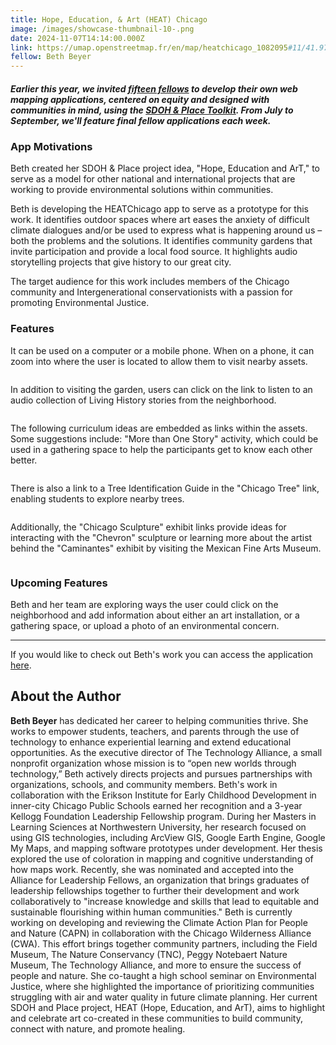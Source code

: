 ```yaml
---
title: Hope, Education, & Art (HEAT) Chicago
image: /images/showcase-thumbnail-10-.png
date: 2024-11-07T14:14:00.000Z
link: https://umap.openstreetmap.fr/en/map/heatchicago_1082095#11/41.9720/-87.5840
fellow: Beth Beyer
---
```

##### *Earlier this year, we invited [fifteen fellows](https://sdohplace.org/fellows) to develop their own web mapping applications, centered on equity and designed with communities in mind, using the [SDOH & Place Toolkit](https://toolkit.sdohplace.org/). From July to September, we'll feature final fellow applications each week.*

### App Motivations

Beth created her SDOH & Place project idea, "Hope, Education and ArT," to serve as a model for other national and international projects that are working to provide environmental solutions within communities. 

Beth is developing the HEATChicago app to serve as a prototype for this work. It identifies outdoor spaces where art eases the anxiety of difficult climate dialogues and/or be used to express what is happening around us – both the problems and the solutions. It identifies community gardens that invite participation and provide a local food source. It highlights audio storytelling projects that give history to our great city.

The target audience for this work includes members of the Chicago community and Intergenerational conservationists with a passion for promoting Environmental Justice. 

### Features

It can be used on a computer or a mobile phone. When on a phone, it can zoom into where the user is located to allow them to visit nearby assets. 

![]()

In addition to visiting the garden, users can click on the link to listen to an audio collection of Living History stories from the neighborhood.

![]()

The following curriculum ideas are embedded as links within the assets. Some suggestions include: "More than One Story" activity, which could be used in a gathering space to help the participants get to know each other better. 

![]()

There is also a link to a Tree Identification Guide in the "Chicago Tree" link, enabling students to explore nearby trees. 

![]()

Additionally, the "Chicago Sculpture" exhibit links provide ideas for interacting with the "Chevron" sculpture or learning more about the artist behind the "Caminantes" exhibit by visiting the Mexican Fine Arts Museum.

![]()

### Upcoming Features

Beth and her team are exploring ways the user could click on the neighborhood and add information about either an art installation, or a gathering space, or upload a photo of an environmental concern. 

- - -

If you would like to check out Beth's work you can access the application [here](https://umap.openstreetmap.fr/en/map/heatchicago_1082095#11/41.9720/-87.5840).

## About the Author

**Beth Beyer** has dedicated her career to helping communities thrive. She works to empower students, teachers, and parents through the use of technology to enhance experiential learning and extend educational opportunities. As the executive director of The Technology Alliance, a small nonprofit organization whose mission is to “open new worlds through technology,” Beth actively directs projects and pursues partnerships with organizations, schools, and community members. Beth's work in collaboration with the Erikson Institute for Early Childhood Development in inner-city Chicago Public Schools earned her recognition and a 3-year Kellogg Foundation Leadership Fellowship program. During her Masters in Learning Sciences at Northwestern University, her research focused on using GIS technologies, including ArcView GIS, Google Earth Engine, Google My Maps, and mapping software prototypes under development. Her thesis explored the use of coloration in mapping and cognitive understanding of how maps work. Recently, she was nominated and accepted into the Alliance for Leadership Fellows, an organization that brings graduates of leadership fellowships together to further their development and work collaboratively to "increase knowledge and skills that lead to equitable and sustainable flourishing within human communities." Beth is currently working on developing and reviewing the Climate Action Plan for People and Nature (CAPN) in collaboration with the Chicago Wilderness Alliance (CWA). This effort brings together community partners, including the Field Museum, The Nature Conservancy (TNC), Peggy Notebaert Nature Museum, The Technology Alliance, and more to ensure the success of people and nature. She co-taught a high school seminar on Environmental Justice, where she highlighted the importance of prioritizing communities struggling with air and water quality in future climate planning. Her current SDOH and Place project, HEAT (Hope, Education, and ArT), aims to highlight and celebrate art co-created in these communities to build community, connect with nature, and promote healing.
